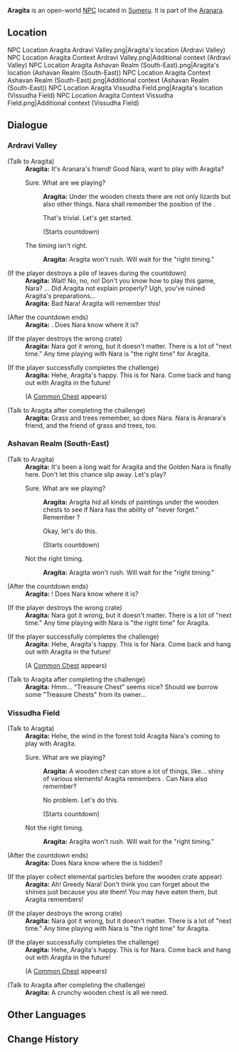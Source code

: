 {{Character Infobox
|type             = Open-World NPC
|group            = Aranara
|image            = NPC Aragita.png
|region           = Sumeru
|location         = Sumeru
|affiliation      = 
|title            = 

|ancestry         = <!-- Clan/family -->
|father           = 
|mother           = 
|spouse           = 
|sibling          = 
|child            = 
|relative         = 

|dialoguereward   = 
}}
'''Aragita''' is an open-world [[NPC]] located in <!--[[???]], -->[[Sumeru]]. It is part of the [[Aranara]].

==Location==
<gallery>
NPC Location Aragita Ardravi Valley.png|Aragita's location (Ardravi Valley)
NPC Location Aragita Context Ardravi Valley.png|Additional context (Ardravi Valley)
NPC Location Aragita Ashavan Realm (South-East).png|Aragita's location (Ashavan Realm (South-East))
NPC Location Aragita Context Ashavan Realm (South-East).png|Additional context (Ashavan Realm (South-East))
NPC Location Aragita Vissudha Field.png|Aragita's location (Vissudha Field)
NPC Location Aragita Context Vissudha Field.png|Additional context (Vissudha Field)
</gallery>
<!--
==Profile==
''(To be added.)''

===Appearance===
''(To be added.)''

==Quests and Events==
{{Quests and Events}}
-->
==Dialogue==
===Ardravi Valley===
{{Dialogue Start}}
;(Talk to Aragita)
:'''Aragita:''' It's Aranara's friend! Good Nara, want to play with Aragita?
:{{DIcon}} Sure. What are we playing?
::'''Aragita:''' Under the wooden chests there are not only lizards but also other things. Nara shall remember the position of the {{color|buzzword|pile of leaves}}.
::{{DIcon}} That's trivial. Let's get started.
::;(Starts countdown)
:{{DIcon}} The timing isn't right.
::'''Aragita:''' Aragita won't rush. Will wait for the "right timing."

;(If the player destroys a pile of leaves during the countdown)
:'''Aragita:''' Wait! No, no, no! Don't you know how to play this game, Nara? ...&nbsp;Did Aragita not explain properly? Ugh, you've ruined Aragita's preparations...
:'''Aragita:''' Bad Nara! Aragita will remember this!

;(After the countdown ends)
:'''Aragita:''' {{color|buzzword|A huge pile of leaves}}. Does Nara know where it is?

;(If the player destroys the wrong crate)
:'''Aragita:''' Nara got it wrong, but it doesn't matter. There is a lot of "next time." Any time playing with Nara is "the right time" for Aragita.

;(If the player successfully completes the challenge)
:'''Aragita:''' Hehe, Aragita's happy. This is for Nara. Come back and hang out with Aragita in the future!
:;(A [[Common Chest]] appears)

;(Talk to Aragita after completing the challenge)
:'''Aragita:''' Grass and trees remember, so does Nara. Nara is Aranara's friend, and the friend of grass and trees, too.
{{Dialogue End}}

===Ashavan Realm (South-East)===
{{Dialogue Start}}
;(Talk to Aragita)
:'''Aragita:''' It's been a long wait for Aragita and the Golden Nara is finally here. Don't let this chance slip away. Let's play?
:{{DIcon}} Sure. What are we playing?
::'''Aragita:''' Aragita hid all kinds of paintings under the wooden chests to see if Nara has the ability of "never forget." Remember {{color|buzzword|the painting with the most strokes}}?
::{{DIcon}} Okay, let's do this.
::;(Starts countdown)
:{{DIcon}} Not the right timing.
::'''Aragita:''' Aragita won't rush. Will wait for the "right timing."

;(After the countdown ends)
:'''Aragita:''' {{color|buzzword|The one with the most strokes}}! Does Nara know where it is?

;(If the player destroys the wrong crate)
:'''Aragita:''' Nara got it wrong, but it doesn't matter. There is a lot of "next time." Any time playing with Nara is "the right time" for Aragita.

;(If the player successfully completes the challenge)
:'''Aragita:''' Hehe, Aragita's happy. This is for Nara. Come back and hang out with Aragita in the future!
:;(A [[Common Chest]] appears)

;(Talk to Aragita after completing the challenge)
:'''Aragita:''' Hmm... "Treasure Chest" seems nice? Should we borrow some "Treasure Chests" from its owner...
{{Dialogue End}}

===Vissudha Field===
{{Dialogue Start}}
;(Talk to Aragita)
:'''Aragita:''' Hehe, the wind in the forest told Aragita Nara's coming to play with Aragita.
:{{DIcon}} Sure. What are we playing?
::'''Aragita:''' A wooden chest can store a lot of things, like... shiny of various elements! Aragita remembers {{color|buzzword|where the Dendro shiny is}}. Can Nara also remember?
::{{DIcon}} No problem. Let's do this.
::;(Starts countdown)
:{{DIcon}} Not the right timing.
::'''Aragita:''' Aragita won't rush. Will wait for the "right timing."

;(After the countdown ends)
:'''Aragita:''' Does Nara know where the {{color|buzzword|Dendro Shiny}} is hidden?

;(If the player collect elemental particles before the wooden crate appear)
:'''Aragita:''' Ah! Greedy Nara! Don't think you can forget about the shinies just because you ate them! You may have eaten them, but Aragita remembers!

;(If the player destroys the wrong crate)
:'''Aragita:''' Nara got it wrong, but it doesn't matter. There is a lot of "next time." Any time playing with Nara is "the right time" for Aragita.

;(If the player successfully completes the challenge)
:'''Aragita:''' Hehe, Aragita's happy. This is for Nara. Come back and hang out with Aragita in the future!
:;(A [[Common Chest]] appears)

;(Talk to Aragita after completing the challenge)
:'''Aragita:''' A crunchy wooden chest is all we need.
{{Dialogue End}}
<!--
==Event Dialogue==
===Event Name===
{{Dialogue Start}}
:'''Aradasa:'''
{{Dialogue End}}

==Trivia==
* 
-->
==Other Languages==
{{Other Languages
|default_hidden = 1
|en      = Aragita
|zhs     = 兰耆都
|zhs_rm  = Lánqídū
|zht     = 蘭耆都
|zht_rm  = Lánqídū
|ja      = アランハドゥ
|ja_rm   = Aranhadu
|ko      = 아란기타
|es      = Aragita
|fr      = Aragita
|ru      = Арагита
|th      = Aragita
|vi      = Aragita
|de      = Aragita
|id      = Aragita
|pt      = Aragita
|tr      = Aragita
|it      = Aragita
}}

==Change History==
{{Change History|3.0}}
<!--
==References==
{{Reflist}}
-->